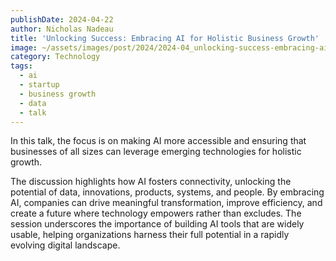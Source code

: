 ```yaml
---
publishDate: 2024-04-22
author: Nicholas Nadeau
title: 'Unlocking Success: Embracing AI for Holistic Business Growth'
image: ~/assets/images/post/2024/2024-04_unlocking-success-embracing-ai-for-holistic-business-growth.jpg
category: Technology
tags:
  - ai
  - startup
  - business growth
  - data
  - talk
---
```



In this talk, the focus is on making AI more accessible and ensuring that businesses of all sizes can leverage emerging technologies for holistic growth.

<YouTube id="LDg1AtpK-tU" />

The discussion highlights how AI fosters connectivity, unlocking the potential of data, innovations, products, systems, and people. By embracing AI, companies can drive meaningful transformation, improve efficiency, and create a future where technology empowers rather than excludes. The session underscores the importance of building AI tools that are widely usable, helping organizations harness their full potential in a rapidly evolving digital landscape. ​​
